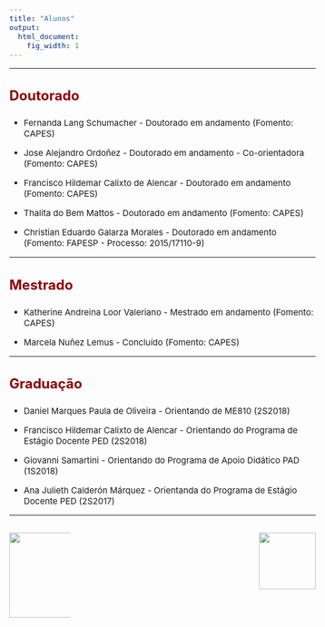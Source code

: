 ```yaml
---
title: "Alunos"
output:
  html_document:
    fig_width: 1
---
```


<style type="text/css">
.nav.navbar-nav.navbar-right a {
    color: white;
}
.navbar {
  background-color:maroon;
  border-color:black;
  icon-color:white;
}
.navbar-brand {
color:black!important;
}
body{ /* Normal  */
      font-size: 15px;
  }
h1.title {
  font-size: 32px;
}
h3 { /* Header 3 */
  font-size: 24px;
  color: DarkRed;
}
</style>

<style>
.column-f1{
  float: left;
  width: 20%;
  text-align: left;
}
.column-f2{
  float: right;
  width: 20%;
  text-align: right;
}
</style>


----

### **Doutorado**

- Fernanda Lang Schumacher - Doutorado em andamento (Fomento: CAPES) 
</br>

- Jose Alejandro Ordoñez  - Doutorado em andamento - Co-orientadora (Fomento: CAPES) 
</br>

- Francisco Hildemar Calixto de Alencar - Doutorado em andamento (Fomento: CAPES) 
</br>

- Thalita do Bem Mattos - Doutorado em andamento (Fomento: CAPES) 
</br>

- Christian Eduardo Galarza Morales - Doutorado em andamento (Fomento: FAPESP - Processo: 2015/17110-9)
</br> 

---- 

### **Mestrado**

- Katherine Andreina Loor Valeriano - Mestrado em andamento (Fomento: CAPES) 
</br>

- Marcela Nuñez Lemus - Concluído (Fomento: CAPES) 
</br>

----

### **Graduação**

- Daniel Marques Paula de Oliveira - Orientando de ME810 (2S2018)
</br>

- Francisco Hildemar Calixto de Alencar - Orientando do Programa de Estágio Docente PED (2S2018)
</br>

- Giovanni Samartini - Orientando do Programa de Apoio Didático PAD (1S2018) 
</br>

- Ana Julieth Calderón Márquez - Orientanda do Programa de Estágio Docente PED (2S2017)
</br>

----

<div id="footer">
<p>
<div class="column-f1">
![](imagens/logo-unicamp1.png){width=150px}
</div>
<div class="column-f2">
![](imagens/logoimecc1.png){width=100px}
</div>
</p>
</div>




